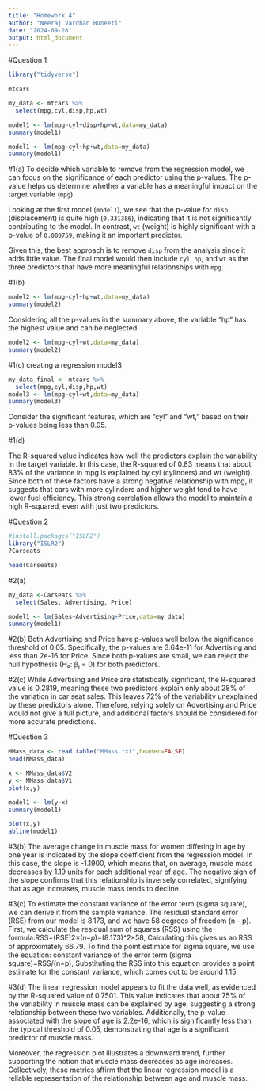 ```yaml
---
title: "Homework 4"
author: "Neeraj Vardhan Buneeti"
date: "2024-09-28"
output: html_document
---
```


#Question 1

```r
library("tidyverse")
```

```r
mtcars
```

```r
my_data <- mtcars %>%
  select(mpg,cyl,disp,hp,wt)
```

```r
model1 <- lm(mpg~cyl+disp+hp+wt,data=my_data)
summary(model1)
```

```r
model1 <- lm(mpg~cyl+hp+wt,data=my_data)
summary(model1)
```

#1(a)
To decide which variable to remove from the regression model, we can focus on the significance of each predictor using the p-values. The p-value helps us determine whether a variable has a meaningful impact on the target variable (`mpg`).

Looking at the first model (`model1`), we see that the p-value for `disp` (displacement) is quite high (`0.331386`), indicating that it is not significantly contributing to the model. In contrast, `wt` (weight) is highly significant with a p-value of `0.000759`, making it an important predictor.

Given this, the best approach is to remove `disp` from the analysis since it adds little value. The final model would then include `cyl`, `hp`, and `wt` as the three predictors that have more meaningful relationships with `mpg`.

#1(b)

```r
model2 <- lm(mpg~cyl+hp+wt,data=my_data)
summary(model2)
```
Considering all the p-values in the summary above, the variable "hp" has the highest value and can be neglected.

```r
model2 <- lm(mpg~cyl+wt,data=my_data)
summary(model2)
```

#1(c)
creating a regression model3
```r
my_data_final <- mtcars %>%
  select(mpg,cyl,disp,hp,wt)
model3 <- lm(mpg~cyl+wt,data=my_data)
summary(model3)
```
Consider the significant features, which are "cyl" and "wt," based on their p-values being less than 0.05.

#1(d)

The R-squared value indicates how well the predictors explain the variability in the target variable. In this case, the R-squared of 0.83 means that about 83% of the variance in mpg is explained by cyl (cylinders) and wt (weight). Since both of these factors have a strong negative relationship with mpg, it suggests that cars with more cylinders and higher weight tend to have lower fuel efficiency. This strong correlation allows the model to maintain a high R-squared, even with just two predictors.

#Question 2
```r
#install.packages("ISLR2")
library("ISLR2")
?Carseats
```

```r
head(Carseats)
```

#2(a)
```r
my_data <-Carseats %>%
  select(Sales, Advertising, Price)
```

```r
model1 <- lm(Sales~Advertising+Price,data=my_data)
summary(model1)
```
#2(b)
Both Advertising and Price have p-values well below the significance threshold of 0.05. Specifically, the p-values are 3.64e-11 for Advertising and less than 2e-16 for Price. Since both p-values are small, we can reject the null hypothesis (H₀: βⱼ = 0) for both predictors.

#2(c)
While Advertising and Price are statistically significant, the R-squared value is 0.2819, meaning these two predictors explain only about 28% of the variation in car seat sales. This leaves 72% of the variability unexplained by these predictors alone. Therefore, relying solely on Advertising and Price would not give a full picture, and additional factors should be considered for more accurate predictions.

#Question 3

```r
MMass_data <- read.table("MMass.txt",header=FALSE)
head(MMass_data)
```

```r
x <- MMass_data$V2
y <- MMass_data$V1
plot(x,y)
```

```r
model1 <- lm(y~x)
summary(model1)
```

```r
plot(x,y)
abline(model1)
```

#3(b)
The average change in muscle mass for women differing in age by one year is indicated by the slope coefficient from the regression model. In this case, the slope is -1.1900, which means that, on average, muscle mass decreases by 1.19 units for each additional year of age. The negative sign of the slope confirms that this relationship is inversely correlated, signifying that as age increases, muscle mass tends to decline.

#3(c)
To estimate the constant variance of the error term (sigma square), we can derive it from the sample variance. The residual standard error (RSE) from our model is 8.173, and we have 58 degrees of freedom (n - p). First, we calculate the residual sum of squares (RSS) using the formula:RSS=(RSE)2×(𝑛−𝑝)=(8.173)^2×58, Calculating this gives us an RSS of approximately 66.79. To find the point estimate for sigma square, we use the equation: constant variance of the error term (sigma square)=RSS/(n−p), Substituting the RSS into this equation provides a point estimate for the constant variance, which comes out to be around 1.15

#3(d)
The linear regression model appears to fit the data well, as evidenced by the R-squared value of 0.7501. This value indicates that about 75% of the variability in muscle mass can be explained by age, suggesting a strong relationship between these two variables. Additionally, the p-value associated with the slope of age is 2.2e-16, which is significantly less than the typical threshold of 0.05, demonstrating that age is a significant predictor of muscle mass.

Moreover, the regression plot illustrates a downward trend, further supporting the notion that muscle mass decreases as age increases. Collectively, these metrics affirm that the linear regression model is a reliable representation of the relationship between age and muscle mass.
